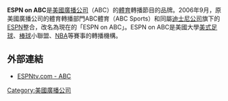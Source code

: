 {{expand|time=2016-02-21T12:20:42+00:00}}
'''ESPN on ABC'''是[[美國廣播公司|美國廣播公司]]（ABC）的[[體育|體育]]轉播節目的品牌。2006年9月，原美國廣播公司的體育轉播部門ABC體育（ABC Sports）和同屬[[迪士尼公司|迪士尼公司]]旗下的[[ESPN|ESPN]]整合，改名為現在的「ESPN on ABC」。ESPN on ABC是美國大學[[美式足球|美式足球]]、[[棒球|棒球]]小聯盟、[[NBA|NBA]]等賽事的轉播機構。

== 外部連結 ==
*[http://sports.espn.go.com/espntv/espnNetwork?networkID=30 ESPNtv.com - ABC]{{Wayback|url=http://sports.espn.go.com/espntv/espnNetwork?networkID=30 |date=20100907044720 }}
[[Category:美國廣播公司|Category:美國廣播公司]]